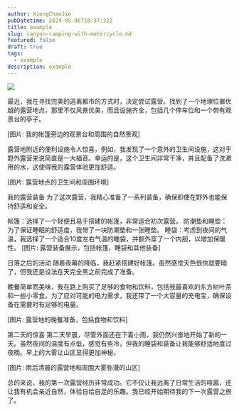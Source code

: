```yaml
---
author: XiongChaoJie
pubDatetime: 2024-05-06T18:37:32Z
title: example
slug: canyon-camping-with-motorcycle.md
featured: false
draft: true
tags:
  - example
description: example
---
```


![](@assets/images/IMG_4141.jpeg)

最近，我在寻找完美的逃离都市的方式时，决定尝试露营。找到了一个地理位置优越的露营地点，那里不仅风景优美，而且设施齐全，包括几个停车位和一个带有观景台的亭子。

[图片: 我的帐篷旁边的观景台和周围的自然景观]

露营地附近的便利设施令人惊喜，例如，我发现了一个意外的卫生间设施，这对于野外露营来说简直是一大福音。幸运的是，这个卫生间非常干净，并且配备了洗漱用的水，这使得我的露营体验更加舒适。

[图片: 露营地点的卫生间和周围环境]

我的露营装备
为了这次露营，我精心准备了一系列装备，确保即使在野外也能保持舒适和安全。

帐篷：选择了一个轻便且易于搭建的帐篷，非常适合初次露营。
防潮垫和睡垫：为了保证睡眠的舒适度，我带了一块防潮垫和一张睡垫。
睡袋：考虑到夜间的气温，我选择了一个适合10度左右气温的睡袋，并额外穿了一个内胆，以增加保暖性。
[图片: 露营装备展示，包括帐篷、睡袋和其他装备]

日落之后的活动
随着夜幕的降临，我赶紧搭建好帐篷。虽然感觉天色很快就要暗了，但我还是设法在天完全黑之前完成了准备。

晚餐简单而美味，我在路上购买了足够的食物和饮料，包括我最喜欢的东方树叶茶和一些小零食。为了应对可能的电力需求，我还带了一个大容量的充电宝，确保设备在需要时有足够的电量。

[图片: 露营地的晚餐准备，包括食物和饮料]

第二天的惊喜
第二天早晨，尽管外面还在下着小雨，我仍然兴奋地开始了新的一天。虽然夜间的温度有点低，感觉有些冷，但我的睡袋和装备让我能够舒适地度过夜晚。早上的大雾让山区显得更加神秘。

[图片: 雨后清晨的露营地和周围大雾弥漫的山区]

总的来说，我的第一次露营经历非常成功。它不仅让我远离了日常生活的喧嚣，还让我有机会亲近自然，体验自给自足的乐趣。我已经开始期待我的下一次露营之旅了。
